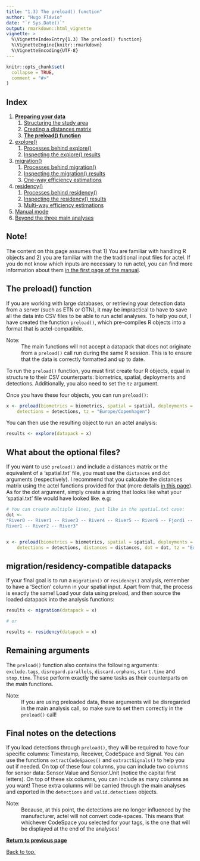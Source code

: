 ---
title: "1.3) The preload() function"
author: "Hugo Flávio"
date: "`r Sys.Date()`"
output: rmarkdown::html_vignette
vignette: >
  %\VignetteIndexEntry{1.3) The preload() function}
  %\VignetteEngine{knitr::rmarkdown}
  %\VignetteEncoding{UTF-8}
---

```{r setup, include = FALSE}
knitr::opts_chunk$set(
  collapse = TRUE,
  comment = "#>"
)
```

## Index

1. [**Preparing your data**](a-0_workspace_requirements.html)
    1. [Structuring the study area](a-1_study_area.html)
    1. [Creating a distances matrix](a-2_distances_matrix.html)
    1. [**The preload() function**](a-3_preload.html)
1. [explore()](b-0_explore.html)
    1. [Processes behind explore()](b-1_explore_processes.html)
    1. [Inspecting the explore() results](b-2_explore_results.html)
1. [migration()](c-0_migration.html)
    1. [Processes behind migration()](c-1_migration_processes.html)
    1. [Inspecting the migration() results](c-2_migration_results.html)
    1. [One-way efficiency estimations](c-3_migration_efficiency.html)
1. [residency()](d-0_residency.html)
    1. [Processes behind residency()](d-1_residency_processes.html)
    1. [Inspecting the residency() results](d-2_residency_results.html)
    1. [Multi-way efficiency estimations](d-3_residency_efficiency.html)
1. [Manual mode](e-0_manual_mode.html)
1. [Beyond the three main analyses](f-0_post_functions.html)

## Note!

The content on this page assumes that 1) You are familiar with handling R objects and 2) you are familiar with the the traditional input files for actel. If you do not know which inputs are necessary to run actel, you can find more information about them [in the first page of the manual](a-0_workspace_requirements.html).

## The preload() function

If you are working with large databases, or retrieving your detection data from a server (such as ETN or OTN), it may be impractical to have to save all the data into CSV files to be able to run actel analyses. To help you out, I have created the function `preload()`, which pre-compiles R objects into a format that is actel-compatible.

Note:
  : The main functions will not accept a datapack that does not originate from a `preload()` call run during the same R session. This is to ensure that the data is correctly formatted and up to date.

To run the `preload()` function, you must first create four R objects, equal in structure to their CSV counterparts: biometrics, spatial, deployments and detections. Additionally, you also need to set the `tz` argument.

Once you have these four objects, you can run `preload()`:

```r
x <- preload(biometrics = biometrics, spatial = spatial, deployments = deployments, 
	detections = detections, tz = "Europe/Copenhagen")
```

You can then use the resulting object to run an actel analysis:

```r
results <- explore(datapack = x)
```

## What about the optional files?

If you want to use `preload()` and include a distances matrix or the equivalent of a 'spatial.txt' file, you must use the `distances` and `dot` arguments (respectively). I recommend that you calculate the distances matrix using the actel functions provided for that (more details [in this page](a-2_distances_matrix.html)). As for the dot argument, simply create a string that looks like what your 'spatial.txt' file would have looked like. e.g:


```r
# You can create multiple lines, just like in the spatial.txt case:
dot <- 
"River0 -- River1 -- River3 -- River4 -- River5 -- River6 -- Fjord1 -- Fjord2 -- Sea1
River1 -- River2 -- River3"


x <- preload(biometrics = biometrics, spatial = spatial, deployments = deployments, 
	detections = detections, distances = distances, dot = dot, tz = "Europe/Copenhagen")
```

## migration/residency-compatible datapacks

If your final goal is to run a `migration()` or `residency()` analysis, remember to have a 'Section' column in your spatial input. Apart from that, the process is exactly the same! Load your data using preload, and then source the loaded datapack into the analysis functions:

```r
results <- migration(datapack = x)

# or

results <- residency(datapack = x)
```

## Remaining arguments

The `preload()` function also contains the following arguments: `exclude.tags`, `disregard.parallels`, `discard.orphans`, `start.time` and `stop.time`. These perform exactly the same tasks as their counterparts on the main functions.

Note: 
  : If you are using preloaded data, these arguments will be disregarded in the main analysis call, so make sure to set them correctly in the `preload()` call!


## Final notes on the detections

If you load detections through `preload()`, they will be required to have four specific columns: Timestamp, Receiver, CodeSpace and Signal. You can use the functions `extractCodeSpaces()` and `extractSignals()` to help you out if needed. On top of these four columns, you can include two columns for sensor data: Sensor.Value and Sensor.Unit (notice the capital first letters). On top of these six columns, you can include as many columns as you want! These extra columns will be carried through the main analyses and exported in the `detections` and `valid.detections` objects.

Note:
  : Because, at this point, the detections are no longer influenced by the manufacturer, actel will not convert code-spaces. This means that whichever CodeSpace you selected for your tags, is the one that will be displayed at the end of the analyses!

**<a href="javascript:history.back()">Return to previous page</a>**

[Back to top.](#)

